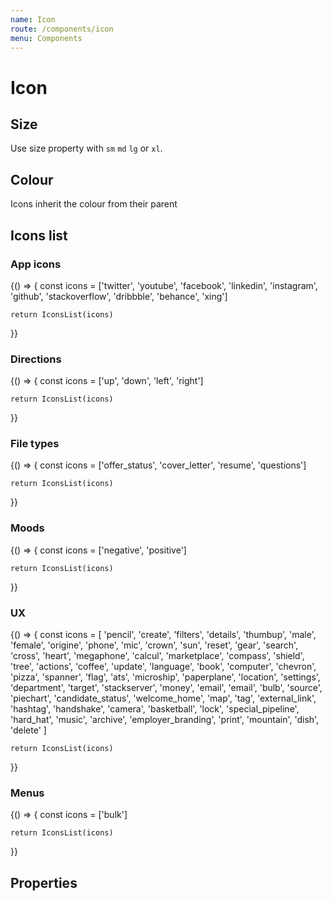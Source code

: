 ```yaml
---
name: Icon
route: /components/icon
menu: Components
---
```




# Icon

## Size

Use size property with `sm` `md` `lg` or `xl`.

<Playground>
  <Icon name="twitter" size="sm" />
  <Icon name="twitter" size="md" />
  <Icon name="twitter" size="lg" />
  <Icon name="twitter" size="xl" />
</Playground>

## Colour

Icons inherit the colour from their parent

<Playground>
  <div style={{ display: 'flex' }}>
    <div style={{ color: 'blue' }}>
      <Icon name="twitter" size="xl" />
    </div>
    <div style={{ color: 'orange' }}>
      <Icon name="twitter" size="xl" />
    </div>
    <div style={{ color: 'green' }}>
      <Icon name="twitter" size="xl" />
    </div>
  </div>
</Playground>

## Icons list

### App icons

<Playground>
  {() => {
    const icons = ['twitter', 'youtube', 'facebook', 'linkedin', 'instagram', 'github', 'stackoverflow', 'dribbble', 'behance', 'xing']

    return IconsList(icons)

}}

</Playground>

### Directions

<Playground>
  {() => {
    const icons = ['up', 'down', 'left', 'right']

    return IconsList(icons)

}}

</Playground>

### File types

<Playground>
  {() => {
    const icons = ['offer_status', 'cover_letter', 'resume', 'questions']

    return IconsList(icons)

}}

</Playground>

### Moods

<Playground>
  {() => {
    const icons = ['negative', 'positive']

    return IconsList(icons)

}}

</Playground>

### UX

<Playground>
  {() => {
    const icons = [
  'pencil',
  'create',
  'filters',
  'details',
  'thumbup',
  'male',
  'female',
  'origine',
  'phone',
  'mic',
  'crown',
  'sun',
  'reset',
  'gear',
  'search',
  'cross',
  'heart',
  'megaphone',
  'calcul',
  'marketplace',
  'compass',
  'shield',
  'tree',
  'actions',
  'coffee',
  'update',
  'language',
  'book',
  'computer',
  'chevron',
  'pizza',
  'spanner',
  'flag',
  'ats',
  'microship',
  'paperplane',
  'location',
  'settings',
  'department',
  'target',
  'stackserver',
  'money',
  'email',
  'email',
  'bulb',
  'source',
  'piechart',
  'candidate_status',
  'welcome_home',
  'map',
  'tag',
  'external_link',
  'hashtag',
  'handshake',
  'camera',
  'basketball',
  'lock',
  'special_pipeline',
  'hard_hat',
  'music',
  'archive',
  'employer_branding',
  'print',
  'mountain',
  'dish',
  'delete'
]

    return IconsList(icons)

}}

</Playground>

### Menus

<Playground>
  {() => {
    const icons = ['bulk']

    return IconsList(icons)

}}

</Playground>

## Properties

<PropsTable of={Icon} />
